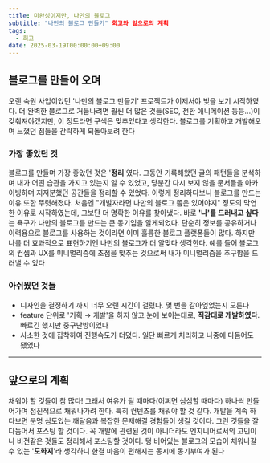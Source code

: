 ```yaml
---
title: 미완성이지만, 나만의 블로그
subtitle: "나만의 블로그 만들기" 회고와 앞으로의 계획
tags:
  - 회고
date: 2025-03-19T00:00:00+09:00
---
```


## 블로그를 만들어 오며
오랜 숙원 사업이었던 '나만의 블로그 만들기' 프로젝트가 이제서야 빛을 보기 시작하였다. 더 완벽한 블로그로 거듭나려면 훨씬 더 많은 것들(SEO, 전환 애니메이션 등등...)이 갖춰져야겠지만, 이 정도라면 구색은 맞추었다고 생각한다. 블로그를 기획하고 개발해오며 느꼈던 점들을 간략하게 되돌아보려 한다

### 가장 좋았던 것
블로그를 만들며 가장 좋았던 것은 '**정리**'였다. 그동안 기록해왔던 글의 패턴들을 분석하며 내가 어떤 습관을 가지고 있는지 알 수 있었고, 당분간 다시 보지 않을 문서들을 아카이빙하며 지저분했던 공간들을 정리할 수 있었다. 이렇게 정리하다보니 블로그를 만드는 이유 또한 뚜렷해졌다. 처음엔 "개발자라면 나만의 블로그 쯤은 있어야지" 정도의 막연한 이유로 시작하였는데, 그보단 더 명확한 이유를 찾아냈다. 바로 **'나'를 드러내고 싶다**는 욕구가 나만의 블로그를 만드는 큰 동기임을 알게되었다. 단순히 정보를 공유하거나 이력용으로 블로그를 사용하는 것이라면 이미 훌륭한 블로그 플랫폼들이 많다. 하지만 나를 더 효과적으로 표현하기엔 나만의 블로그가 더 알맞다 생각한다. 예를 들어 블로그의 컨셉과 UX를 미니멀리즘에 초점을 맞추는 것으로써 내가 미니멀리즘을 추구함을 드러낼 수 있다

### 아쉬웠던 것들
- 디자인을 결정하기 까지 너무 오랜 시간이 걸렸다. 몇 번을 갈아엎었는지 모른다
- feature 단위로 '기획 → 개발'을 하지 않고 눈에 보이는대로, **직감대로 개발하였다**. 빠르긴 했지만 중구난방이었다
- 사소한 것에 집착하여 진행속도가 더뎠다. 일단 빠르게 처리하고 나중에 다듬어도 됐었다

---

## 앞으로의 계획
채워야 할 것들이 참 많다! 그래서 여유가 될 때마다(어쩌면 심심할 때마다) 하나씩 만들어가며 점진적으로 채워나가려 한다. 특히 컨텐츠를 채워야 할 것 같다. 개발을 계속 하다보면 분명 심도있는 깨달음과 복잡한 문제해결 경험들이 생길 것이다. 그런 것들을 잘 다듬어서 포스팅 할 것이다. 꼭 개발에 관련된 것이 아니더라도 엔지니어로서의 고민이나 비전같은 것들도 정리해서 포스팅할 것이다. 텅 비어있는 블로그의 모습이 채워나갈 수 있는 '**도화지**'라 생각하니 한결 마음이 편해지는 동시에 동기부여가 된다
